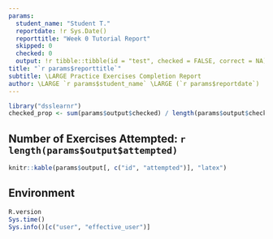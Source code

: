 ```yaml
---
params:
  student_name: "Student T."
  reportdate: !r Sys.Date()
  reporttitle: "Week 0 Tutorial Report"
  skipped: 0
  checked: 0
  output: !r tibble::tibble(id = "test", checked = FALSE, correct = NA)
title: "`r params$reporttitle`"
subtitle: \LARGE Practice Exercises Completion Report
author: \LARGE `r params$student_name` \LARGE (`r params$reportdate`)
---
```


```r
library("dsslearnr")
checked_prop <- sum(params$output$checked) / length(params$output$checked)
```

\vspace{.8cm}

## Number of Exercises Attempted: `r length(params$output$attempted)` 

\vspace{.2cm}

```r
knitr::kable(params$output[, c("id", "attempted")], "latex")
```


## Environment

```r
R.version
Sys.time()
Sys.info()[c("user", "effective_user")]
```
